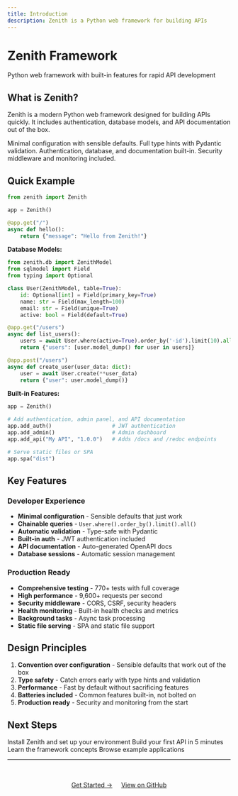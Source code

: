 ```yaml
---
title: Introduction
description: Zenith is a Python web framework for building APIs
---
```



<div class="hero">
  <h1> Zenith Framework</h1>
  <p>Python web framework with built-in features for rapid API development</p>
</div>

## What is Zenith?

Zenith is a modern Python web framework designed for building APIs quickly. It includes authentication, database models, and API documentation out of the box.

<CardGrid>
  <Card title="Fast to Code" icon="rocket">
    Minimal configuration with sensible defaults.
  </Card>
  <Card title="Type Safe" icon="shield">
    Full type hints with Pydantic validation.
  </Card>
  <Card title="Batteries Included" icon="puzzle">
    Authentication, database, and documentation built-in.
  </Card>
  <Card title="Production Ready" icon="check">
    Security middleware and monitoring included.
  </Card>
</CardGrid>

## Quick Example

```python
from zenith import Zenith

app = Zenith()

@app.get("/")
async def hello():
    return {"message": "Hello from Zenith!"}
```

**Database Models:**
```python
from zenith.db import ZenithModel
from sqlmodel import Field
from typing import Optional

class User(ZenithModel, table=True):
    id: Optional[int] = Field(primary_key=True)
    name: str = Field(max_length=100)
    email: str = Field(unique=True)
    active: bool = Field(default=True)

@app.get("/users")
async def list_users():
    users = await User.where(active=True).order_by('-id').limit(10).all()
    return {"users": [user.model_dump() for user in users]}

@app.post("/users")
async def create_user(user_data: dict):
    user = await User.create(**user_data)
    return {"user": user.model_dump()}
```

**Built-in Features:**
```python
app = Zenith()

# Add authentication, admin panel, and API documentation
app.add_auth()                   # JWT authentication
app.add_admin()                  # Admin dashboard
app.add_api("My API", "1.0.0")   # Adds /docs and /redoc endpoints

# Serve static files or SPA
app.spa("dist")
```

## Key Features

### Developer Experience

- **Minimal configuration** - Sensible defaults that just work
- **Chainable queries** - `User.where().order_by().limit().all()`
- **Automatic validation** - Type-safe with Pydantic
- **Built-in auth** - JWT authentication included
- **API documentation** - Auto-generated OpenAPI docs
- **Database sessions** - Automatic session management

### Production Ready

- **Comprehensive testing** - 770+ tests with full coverage
- **High performance** - 9,600+ requests per second
- **Security middleware** - CORS, CSRF, security headers
- **Health monitoring** - Built-in health checks and metrics
- **Background tasks** - Async task processing
- **Static file serving** - SPA and static file support

## Design Principles

1. **Convention over configuration** - Sensible defaults that work out of the box
2. **Type safety** - Catch errors early with type hints and validation
3. **Performance** - Fast by default without sacrificing features
4. **Batteries included** - Common features built-in, not bolted on
5. **Production ready** - Security and monitoring from the start

## Next Steps


<CardGrid>
  <Card title="Installation" icon="download" link="/installation">
    Install Zenith and set up your environment
  </Card>
  <Card title="Quick Start" icon="rocket" link="/quick-start">
    Build your first API in 5 minutes
  </Card>
  <Card title="Documentation" icon="book" link="/concepts/routing">
    Learn the framework concepts
  </Card>
  <Card title="Examples" icon="code" link="/examples">
    Browse example applications
  </Card>
</CardGrid>

---

<div style="text-align: center; margin-top: 3rem;">
  <a href="/zenith/quick-start" class="button">Get Started →</a>
  <a href="https://github.com/nijaru/zenith" class="button button-outline" style="margin-left: 1rem;">View on GitHub</a>
</div>